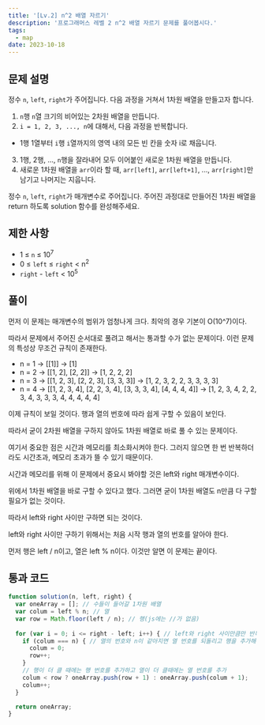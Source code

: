 ```yaml
---
title: '[Lv.2] n^2 배열 자르기'
description: '프로그래머스 레벨 2 n^2 배열 자르기 문제를 풀어봅시다.'
tags:
  - map
date: 2023-10-18
---
```


## 문제 설명
정수 `n`, `left`, `right`가 주어집니다. 다음 과정을 거쳐서 1차원 배열을 만들고자 합니다.

1. `n`행 `n`열 크기의 비어있는 2차원 배열을 만듭니다.
2. `i = 1, 2, 3, ..., n`에 대해서, 다음 과정을 반복합니다.
  - 1행 1열부터 `i`행 `i`열까지의 영역 내의 모든 빈 칸을 숫자 i로 채웁니다.
3. 1행, 2행, ..., `n`행을 잘라내어 모두 이어붙인 새로운 1차원 배열을 만듭니다.
4. 새로운 1차원 배열을 `arr`이라 할 때, `arr[left]`, `arr[left+1]`, ..., `arr[right]`만 남기고 나머지는 지웁니다.

정수 `n`, `left`, `right`가 매개변수로 주어집니다.
주어진 과정대로 만들어진 1차원 배열을 return 하도록 solution 함수를 완성해주세요.


## 제한 사항
- 1 ≤ `n` ≤ 10<sup>7</sup>
- 0 ≤ `left` ≤ `right` < n<sup>2</sup>
- `right` - `left` < 10<sup>5</sup>

## 풀이
먼저 이 문제는 매개변수의 범위가 엄청나게 크다.
최악의 경우 기본이 O(10^7)이다.

따라서 문제에서 주어진 순서대로 풀려고 해서는 통과할 수가 없는 문제이다.
이런 문제의 특성상 무조건 규칙이 존재한다.

- n = 1 -> [[1]] -> [1]
- n = 2 -> [[1, 2], [2, 2]] -> [1, 2, 2, 2]
- n = 3 -> [[1, 2, 3], [2, 2, 3], [3, 3, 3]] -> [1, 2, 3, 2, 2, 3, 3, 3, 3]
- n = 4 -> [[1, 2, 3, 4], [2, 2, 3, 4], [3, 3, 3, 4], [4, 4, 4, 4]] -> [1, 2, 3, 4, 2, 2, 3, 4, 3, 3, 3, 4, 4, 4, 4, 4]

이제 규칙이 보일 것이다.
행과 열의 번호에 따라 쉽게 구할 수 있음이 보인다.

따라서 굳이 2차원 배열을 구하지 않아도 1차원 배열로 바로 풀 수 있는 문제이다.

여기서 중요한 점은 시간과 메모리를 최소화시켜야 한다.
그러지 않으면 한 번 반복하더라도 시간초과, 메모리 초과가 뜰 수 있기 때문이다.

시간과 메모리를 위해 이 문제에서 중요시 봐야할 것은 left와 right 매개변수이다.

위에서 1차원 배열을 바로 구할 수 있다고 했다.
그러면 굳이 1차원 배열도 n만큼 다 구할 필요가 없는 것이다.

따라서 left와 right 사이만 구하면 되는 것이다.

left와 right 사이만 구하기 위해서는 처음 시작 행과 열의 번호를 알아야 한다.

먼저 행은 left / n이고, 열은 left % n이다.
이것만 알면 이 문제는 끝이다.


## 통과 코드
```js
function solution(n, left, right) {
  var oneArray = []; // 수들이 들어갈 1차원 배열
  var colum = left % n; // 열
  var row = Math.floor(left / n); // 행(js에는 //가 없음)
  
  for (var i = 0; i <= right - left; i++) { // left와 right 사이만큼만 반복
    if (colum === n) { // 열의 번호와 n이 같아지면 열 번호를 되돌리고 행을 추가해줘야 함
      colum = 0;
      row++;
    }
    // 행이 더 클 때에는 행 번호를 추가하고 열이 더 클때에는 열 번호를 추가
    colum < row ? oneArray.push(row + 1) : oneArray.push(colum + 1);
    colum++;
  }

  return oneArray;
}
```